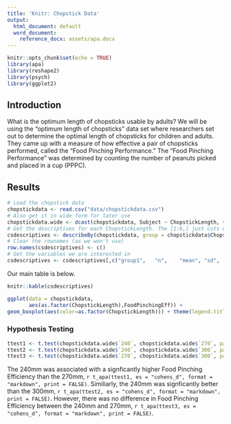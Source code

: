 ```yaml
---
title: 'Knitr: Chopstick Data'
output:
  html_document: default
  word_document:
    reference_docx: assets/apa.docx
---
```


```r
knitr::opts_chunk$set(echo = TRUE)
library(apa)
library(reshape2)
library(psych)
library(ggplot2)
```

## Introduction

What is the optimum length of chopsticks usable by adults? We will be using the "optimum length of chopsticks" data set where researchers set out to determine the optimal length of chopsticks for children and adults. They came up with a measure of how effective a pair of chopsticks performed, called the "Food Pinching Performance." The "Food Pinching Performance" was determined by counting the number of peanuts picked and placed in a cup (PPPC).

## Results

```r
# Load the chopstick data
chopstickdata <- read.csv("data/chopstickdata.csv")
# Also get it in wide form for later use
chopstickdata.wide <- dcast(chopstickdata, Subject ~ ChopstickLength, value.var="FoodPinchingEff")
# Get the descriptives for each ChopstickLength. The [1:6,] just cuts off unused variables.
csdescriptives <- describeBy(chopstickdata, group = chopstickdata$ChopstickLength, mat = T,)[1:6,]
# Clear the rownames (as we won't use)
row.names(csdescriptives) <- c()
# Get the variables we are interested in
csdescriptives <- csdescriptives[,c("group1",	"n",	"mean",	"sd",	"range")]
```

Our main table is below.

```r
knitr::kable(csdescriptives)
```


```r
ggplot(data = chopstickdata,
       aes(as.factor(ChopstickLength),FoodPinchingEff)) +
geom_boxplot(aes(color=as.factor(ChopstickLength))) + theme(legend.title=element_blank()) + geom_jitter(width = 0.2, alpha=0.2)
```

### Hypothesis Testing
```r
ttest1 <- t.test(chopstickdata.wide$`240`, chopstickdata.wide$`270`, paired=T)
ttest2 <- t.test(chopstickdata.wide$`240`, chopstickdata.wide$`300`, paired=T)
ttest3 <- t.test(chopstickdata.wide$`270`, chopstickdata.wide$`300`, paired=T)
```

The 240mm was associated with a signficantly higher Food Pinching Efficiency than the 270mm, 
`r t_apa(ttest1, es = "cohens_d", format = "markdown", print = FALSE)`.
Similiarly, the 240mm was signficantly better than the 300mm, 
`r t_apa(ttest2, es = "cohens_d", format = "markdown", print = FALSE)`.
However, there was no difference in Food Pinching Efficiency between the 240mm and 270mm, 
`r t_apa(ttest3, es = "cohens_d", format = "markdown", print = FALSE)`.




